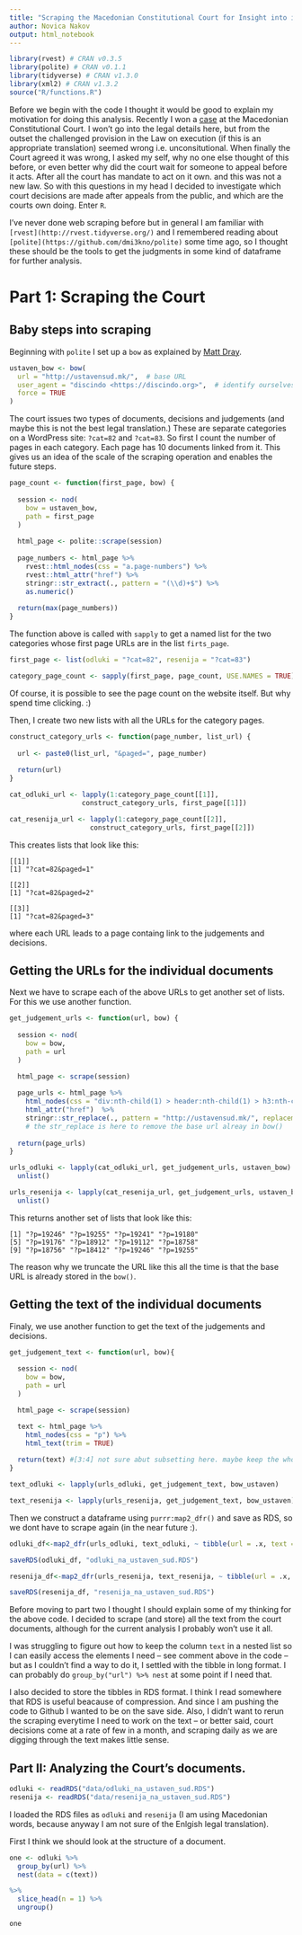 ```yaml
---
title: "Scraping the Macedonian Constitutional Court for Insight into its Work"
author: Novica Nakov
output: html_notebook
---
```


```r
library(rvest) # CRAN v0.3.5
library(polite) # CRAN v0.1.1
library(tidyverse) # CRAN v1.3.0
library(xml2) # CRAN v1.3.2
source("R/functions.R")
```

Before we begin with the code I thought it would be good to explain my motivation for doing this analysis. Recently I won a [case](http://ustavensud.mk/?p=19176) at the Macedonian Constitutional Court. I won't go into the legal details here, but from the outset the challenged provision in the Law on execution (if this is an appropriate translation) seemed wrong i.e. unconsitutional.  When finally the Court agreed it was wrong, I asked my self, why no one else thought of this before, or even better why did the court wait for someone to appeal before it acts. After all the court has mandate to act on it own. and this was not a new law. So with this questions in my head I decided to investigate which court decisions are made after appeals from the public, and which are the courts own doing. Enter `R`.

I've never done web scraping before but in general I am familiar with `[rvest](http://rvest.tidyverse.org/)` and I remembered reading about `[polite](https://github.com/dmi3kno/polite)` some time ago, so I thought these should be the tools to get the judgments in some kind of dataframe for further analysis.


# Part 1: Scraping the Court

## Baby steps into scraping 
Beginning with `polite` I set up a `bow` as explained by [Matt Dray](https://www.rostrum.blog/2019/03/04/polite-webscrape/).

```r
ustaven_bow <- bow(
  url = "http://ustavensud.mk/",  # base URL
  user_agent = "discindo <https://discindo.org>",  # identify ourselves
  force = TRUE
)
```


The court issues two types of documents, decisions and judgements (and maybe this is not the best legal translation.) These are separate categories on a WordPress site: `?cat=82` and `?cat=83`. So first I count the number of pages in each category. Each page has 10 documents linked from it. This gives us an idea of the scale of the scraping operation and enables the future steps.


```r
page_count <- function(first_page, bow) {
  
  session <- nod(
    bow = ustaven_bow,
    path = first_page
  )
  
  html_page <- polite::scrape(session)
  
  page_numbers <- html_page %>% 
    rvest::html_nodes(css = "a.page-numbers") %>% 
    rvest::html_attr("href") %>% 
    stringr::str_extract(., pattern = "(\\d)+$") %>% 
    as.numeric()
  
  return(max(page_numbers))
}
```


The function above is called with `sapply` to get a named list for the two categories whose first page URLs are in the list `firts_page`.

```r

first_page <- list(odluki = "?cat=82", resenija = "?cat=83")

category_page_count <- sapply(first_page, page_count, USE.NAMES = TRUE)
```

Of course, it is possible to see the page count on the website itself. But why spend time clicking. :) 

Then, I create two new lists with all the URLs for the category pages.

```r
construct_category_urls <- function(page_number, list_url) {
  
  url <- paste0(list_url, "&paged=", page_number)
  
  return(url)
}
```

```r
cat_odluki_url <- lapply(1:category_page_count[[1]], 
                  construct_category_urls, first_page[[1]])

cat_resenija_url <- lapply(1:category_page_count[[2]], 
                    construct_category_urls, first_page[[2]])
```

This creates lists that look like this:

```
[[1]]
[1] "?cat=82&paged=1"

[[2]]
[1] "?cat=82&paged=2"

[[3]]
[1] "?cat=82&paged=3"
```

where each URL leads to a page containg link to the judgements and decisions.

## Getting the URLs for the individual documents

Next we have to scrape each of the above URLs to get another set of lists. For this we use another function.

```r
get_judgement_urls <- function(url, bow) {
  
  session <- nod(
    bow = bow,
    path = url
  )
  
  html_page <- scrape(session)

  page_urls <- html_page %>% 
    html_nodes(css = "div:nth-child(1) > header:nth-child(1) > h3:nth-child(1) > a:nth-child(1)") %>% 
    html_attr("href")  %>% 
    stringr::str_replace(., pattern = "http://ustavensud.mk/", replacement = "")
    # the str_replace is here to remove the base url alreay in bow()
  
  return(page_urls)
}
```

```r
urls_odluki <- lapply(cat_odluki_url, get_judgement_urls, ustaven_bow) %>% 
  unlist()

urls_resenija <- lapply(cat_resenija_url, get_judgement_urls, ustaven_bow) %>% 
  unlist()
```

This returns another set of lists that look like this:
```
[1] "?p=19246" "?p=19255" "?p=19241" "?p=19180"
[5] "?p=19176" "?p=18912" "?p=19112" "?p=18758"
[9] "?p=18756" "?p=18412" "?p=19246" "?p=19255"
```
The reason why we truncate the URL like this all the time is that the base URL is already stored in the `bow()`.


## Getting the text of the individual documents

Finaly, we use another function to get the text of the judgements and decisions.

```r
get_judgement_text <- function(url, bow){
  
  session <- nod(
    bow = bow,
    path = url
  )

  html_page <- scrape(session)

  text <- html_page %>% 
    html_nodes(css = "p") %>% 
    html_text(trim = TRUE) 
  
  return(text) #[3:4] not sure abut subsetting here. maybe keep the whole text.
}
```

```r
text_odluki <- lapply(urls_odluki, get_judgement_text, bow_ustaven) 

text_resenija <- lapply(urls_resenija, get_judgement_text, bow_ustaven) 
```

Then we construct a dataframe using `purrr:map2_dfr()` and save as RDS, so we dont have to scrape again (in the near future :).

```r

odluki_df<-map2_dfr(urls_odluki, text_odluki, ~ tibble(url = .x, text = .y))

saveRDS(odluki_df, "odluki_na_ustaven_sud.RDS")

resenija_df<-map2_dfr(urls_resenija, text_resenija, ~ tibble(url = .x, text = .y))

saveRDS(resenija_df, "resenija_na_ustaven_sud.RDS")

```

Before moving to part two I thought I should explain some of my thinking for the above code.
I decided to scrape (and store) all the text from the court documents, although for the current analysis I probably won't use it all. 

I was struggling to figure out how to keep the column `text` in a nested list so I can easily access the elements I need -- see comment above in the code -- but as I couldn't find a way to do it, I settled with the tibble in long format. I can probably do `group_by("url") %>% nest` at some point if I need that. 

I also decided to store the tibbles in RDS format. I think I read somewhere that RDS is useful beacause of compression. And since I am pushing the code to Github I wanted to be on the save side. Also, I didn't want to rerun the scraping everytime I need to work on the text -- or better said, court decisions come at a rate of few in a month, and scraping daily as we are digging through the text makes little sense.

## Part II: Analyzing the Court's documents.

```r
odluki <- readRDS("data/odluki_na_ustaven_sud.RDS")
resenija <- readRDS("data/resenija_na_ustaven_sud.RDS")
```

I loaded the RDS files as `odluki` and `resenija` (I am using Macedonian words, because anyway I am not sure of the Enlgish legal translation).

First I think we should look at the structure of a document. 

```r
one <- odluki %>% 
  group_by(url) %>%
  nest(data = c(text))

%>% 
  slice_head(n = 1) %>%
  ungroup() 

one
```

